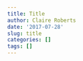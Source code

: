 ```yaml
---
title: Title
author: Claire Roberts
date: '2017-07-28'
slug: title
categories: []
tags: []
---
```


